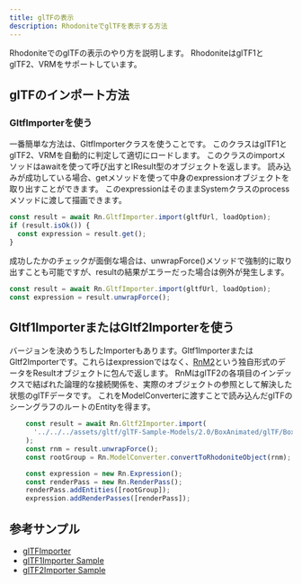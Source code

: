 ```yaml
---
title: glTFの表示
description: RhodoniteでglTFを表示する方法
---
```



<DocLayout>

RhodoniteでのglTFの表示のやり方を説明します。
RhodoniteはglTF1とglTF2、VRMをサポートしています。

## glTFのインポート方法

### GltfImporterを使う
一番簡単な方法は、GltfImporterクラスを使うことです。
このクラスはglTF1とglTF2、VRMを自動的に判定して適切にロードします。
このクラスのimportメソッドはawaitを使って呼び出すとIResult型のオブジェクトを返します。
読み込みが成功している場合、getメソッドを使って中身のexpressionオブジェクトを取り出すことができます。
このexpressionはそのままSystemクラスのprocessメソッドに渡して描画できます。

```typescript
const result = await Rn.GltfImporter.import(gltfUrl, loadOption);
if (result.isOk()) {
  const expression = result.get();
}
```

成功したかのチェックが面倒な場合は、unwrapForce()メソッドで強制的に取り出すことも可能ですが、resultの結果がエラーだった場合は例外が発生します。

```typescript
const result = await Rn.GltfImporter.import(gltfUrl, loadOption);
const expression = result.unwrapForce();
```

## Gltf1ImporterまたはGltf2Importerを使う

バージョンを決めうちしたImporterもあります。Gltf1ImporterまたはGltf2Importerです。これらはexpressionではなく、[RnM2](https://github.com/actnwit/RhodoniteTS/blob/master/src/types/RnM2.ts)という独自形式のデータをResultオブジェクトに包んで返します。
RnMはglTF2の各項目のインデックスで結ばれた論理的な接続関係を、実際のオブジェクトの参照として解決した状態のglTFデータです。
これをModelConverterに渡すことで読み込んだglTFのシーングラフのルートのEntityを得ます。

```typescript
    const result = await Rn.Gltf2Importer.import(
      '../../../assets/gltf/glTF-Sample-Models/2.0/BoxAnimated/glTF/BoxAnimated.gltf'
    );
    const rnm = result.unwrapForce();
    const rootGroup = Rn.ModelConverter.convertToRhodoniteObject(rnm);

    const expression = new Rn.Expression();
    const renderPass = new Rn.RenderPass();
    renderPass.addEntities([rootGroup]);
    expression.addRenderPasses([renderPass]);
```

## 参考サンプル

- [glTFImporter](https://github.com/actnwit/RhodoniteTS/tree/master/samples/test_e2e/GltfImporter-draco-extension)
- [glTF1Importer Sample](https://github.com/actnwit/RhodoniteTS/tree/master/samples/test_e2e/Gltf1Importer)
- [glTF2Importer Sample](https://github.com/actnwit/RhodoniteTS/tree/master/samples/test_e2e/Gltf2Importer)

</DocLayout>
